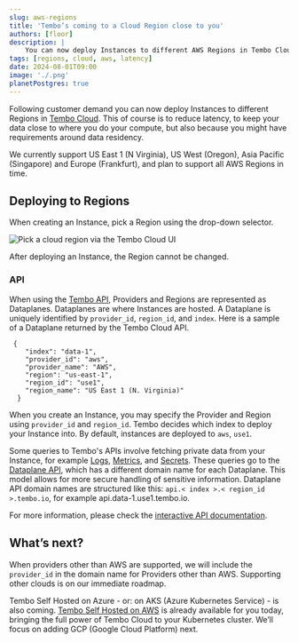 ---
slug: aws-regions
title: 'Tembo’s coming to a Cloud Region close to you'
authors: [floor]
description: |
    You can now deploy Instances to different AWS Regions in Tembo Cloud, reducing latency or matching compliance requirements. 
tags: [regions, cloud, aws, latency]
date: 2024-08-01T09:00
image: './.png'
planetPostgres: true
---

Following customer demand you can now deploy Instances to different Regions in [Tembo Cloud](https://cloud.tembo.io/). This of course is to reduce latency, to keep your data close to where you do your compute, but also because you might have requirements around data residency. 

We currently support US East 1 (N Virginia), US West (Oregon), Asia Pacific (Singapore) and Europe (Frankfurt), and plan to support all AWS Regions in time. 

## Deploying to Regions

When creating an Instance, pick a Region using the drop-down selector. 

![Pick a cloud region via the Tembo Cloud UI](./region-dropdown.png)

After deploying an Instance, the Region cannot be changed.

### API
When using the [Tembo API](https://github.com/tembo-io/website/blob/725f4104f33f45fd18fb395a3a0b16fc4f4fedf2/docs/development/api), Providers and Regions are represented as Dataplanes. Dataplanes are where Instances are hosted. A Dataplane is uniquely identified by `provider_id`, `region_id`, and `index`.
Here is a sample of a Dataplane returned by the Tembo Cloud API. 
```
 {
    "index": "data-1",
    "provider_id": "aws",
    "provider_name": "AWS",
    "region": "us-east-1",
    "region_id": "use1",
    "region_name": "US East 1 (N. Virginia)"
  }
```

When you create an Instance, you may specify the Provider and Region using `provider_id` and `region_id`. Tembo decides which index to deploy your Instance into. By default, instances are deployed to `aws`, `use1`.

Some queries to Tembo's APIs involve fetching private data from your Instance, for example [Logs](https://github.com/tembo-io/website/blob/725f4104f33f45fd18fb395a3a0b16fc4f4fedf2/docs/product/cloud/troubleshooting/logs), [Metrics](https://github.com/tembo-io/website/blob/725f4104f33f45fd18fb395a3a0b16fc4f4fedf2/docs/product/cloud/troubleshooting/metrics), and [Secrets](https://github.com/tembo-io/website/blob/725f4104f33f45fd18fb395a3a0b16fc4f4fedf2/docs/product/cloud/security/update-postgres-password). These queries go to the [Dataplane API](https://api.data-1.use1.tembo.io/redoc), which has a different domain name for each Dataplane. This model allows for more secure handling of sensitive information.
Dataplane API domain names are structured like this: `api.< index >.< region_id >.tembo.io`, for example api.data-1.use1.tembo.io. 

For more information, please check the [interactive API documentation](https://api.tembo.io/swagger-ui/#/dataplane/get_all_dataplanes).

## What’s next?

When providers other than AWS are supported, we will include the `provider_id` in the domain name for Providers other than AWS. Supporting other clouds is on our immediate roadmap. 

Tembo Self Hosted on Azure - or: on AKS (Azure Kubernetes Service) - is also coming. [Tembo Self Hosted on AWS](https://tembo.io/blog/tembo-self-hosted) is already available for you today, bringing the full power of Tembo Cloud to your Kubernetes cluster. We’ll focus on adding GCP (Google Cloud Platform) next. 

